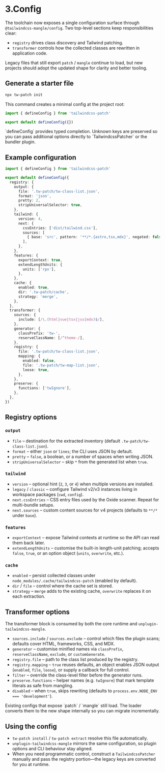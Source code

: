 
# 3.Config

The toolchain now exposes a single configuration surface through `@tailwindcss-mangle/config`. Two top-level sections keep responsibilities clear:

- `registry` drives class discovery and Tailwind patching.
- `transformer` controls how the collected classes are rewritten in application code.

Legacy files that still export `patch` / `mangle` continue to load, but new projects should adopt the updated shape for clarity and better tooling.

## Generate a starter file

```sh npm2yarn
npx tw-patch init
```

This command creates a minimal config at the project root:

```ts
import { defineConfig } from 'tailwindcss-patch'

export default defineConfig({})
```

<Callout type="info">
`defineConfig` provides typed completion. Unknown keys are preserved so you can pass additional options directly to `TailwindcssPatcher` or the bundler plugin.
</Callout>

## Example configuration

```ts
import { defineConfig } from 'tailwindcss-patch'

export default defineConfig({
  registry: {
    output: {
      file: '.tw-patch/tw-class-list.json',
      format: 'json',
      pretty: 2,
      stripUniversalSelector: true,
    },
    tailwind: {
      version: 4,
      next: {
        cssEntries: ['dist/tailwind.css'],
        sources: [
          { base: 'src', pattern: '**/*.{astro,tsx,mdx}', negated: false },
        ],
      },
    },
    features: {
      exportContext: true,
      extendLengthUnits: {
        units: ['rpx'],
      },
    },
    cache: {
      enabled: true,
      dir: '.tw-patch/cache',
      strategy: 'merge',
    },
  },
  transformer: {
    sources: {
      include: [/\.(html|vue|tsx|jsx|mdx)$/],
    },
    generator: {
      classPrefix: 'tw-',
      reserveClassName: [/^theme-/],
    },
    registry: {
      file: '.tw-patch/tw-class-list.json',
      mapping: {
        enabled: false,
        file: '.tw-patch/tw-map-list.json',
        loose: true,
      },
    },
    preserve: {
      functions: ['twIgnore'],
    },
  },
})
```

## Registry options

### `output`

- `file` – destination for the extracted inventory (default `.tw-patch/tw-class-list.json`).
- `format` – either `json` or `lines`; the CLI uses JSON by default.
- `pretty` – `false`, a boolean, or a number of spaces when writing JSON.
- `stripUniversalSelector` – skip `*` from the generated list when `true`.

### `tailwind`

- `version` – optional hint (`2`, `3`, or `4`) when multiple versions are installed.
- `legacy` / `classic` – configure Tailwind v2/v3 instances living in workspace packages (`cwd`, `config`).
- `next.cssEntries` – CSS entry files used by the Oxide scanner. Repeat for multi-bundle setups.
- `next.sources` – custom content sources for v4 projects (defaults to `**/*` under `base`).

### `features`

- `exportContext` – expose Tailwind contexts at runtime so the API can read them back later.
- `extendLengthUnits` – customise the built-in length-unit patching; accepts `false`, `true`, or an option object (`units`, `overwrite`, etc.).

### `cache`

- `enabled` – persist collected classes under `node_modules/.cache/tailwindcss-patch` (enabled by default).
- `dir` / `file` – control where the cache set is stored.
- `strategy` – `merge` adds to the existing cache, `overwrite` replaces it on each extraction.

## Transformer options

The transformer block is consumed by both the core runtime and `unplugin-tailwindcss-mangle`.

- `sources.include` / `sources.exclude` – control which files the plugin scans; defaults cover HTML, frameworks, CSS, and MDX.
- `generator` – customise minified names via `classPrefix`, `reserveClassName`, `exclude`, or `customGenerate`.
- `registry.file` – path to the class list produced by the registry.
- `registry.mapping` – `true` reuses defaults, an object enables JSON output (`enabled`, `file`, `loose`), or supply a callback for full control.
- `filter` – override the class-level filter before the generator runs.
- `preserve.functions` – helper names (e.g. `twIgnore`) that mark template literals as safe from mangling.
- `disabled` – when `true`, skips rewriting (defaults to `process.env.NODE_ENV === 'development'`).

<Callout type="info">
Existing configs that expose `patch` / `mangle` still load. The loader converts them to the new shape internally so you can migrate incrementally.
</Callout>

## Using the config

- `tw-patch install` / `tw-patch extract` resolve this file automatically.
- `unplugin-tailwindcss-mangle` mirrors the same configuration, so plugin options and CLI behaviour stay aligned.
- When you need programmatic control, construct a `TailwindcssPatcher` manually and pass the registry portion—the legacy keys are converted for you at runtime.

